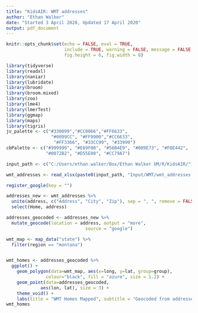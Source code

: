 ```yaml
---
title: "KidsAIR: WMT addresses"
author: "Ethan Walker"
date: "Started 3 April 2020, Updated 17 April 2020"
output: pdf_document
---
```


```r
knitr::opts_chunk$set(echo = FALSE, eval = TRUE, 
                      include = TRUE, warning = FALSE, message = FALSE,
                      fig.height = 6, fig.width = 8)
```

```r
library(tidyverse)
library(readxl)
library(naniar)
library(lubridate)
library(broom)
library(broom.mixed)
library(zoo)
library(lme4)
library(lmerTest)
library(ggmap)
library(maps)
library(tigris)
jv_palette <- c("#330099","#CC0066","#FF6633", 
                 "#0099CC", "#FF9900","#CC6633",
                  "#FF3366", "#33CC99", "#33999")
cbPalette <- c("#999999", "#E69F00", "#56B4E9", "#009E73", "#F0E442", 
               "#0072B2", "#D55E00", "#CC79A7")
```


```r
input_path <- c("C:/Users/ethan.walker/Box/Ethan Walker UM/R/KidsAIR/")

wmt_addresses <- read_xlsx(paste0(input_path, "Input/WMT/wmt_addresses.xlsx"))

register_google(key = "")
```


```r
addresses_new <- wmt_addresses %>% 
  unite(address, c("Address", "City", "Zip"), sep = ", ", remove = FALSE) %>% 
  select(Home, address) 
```


```r
addresses_geocoded <- addresses_new %>% 
  mutate_geocode(location = address, output = "more",
                              source = "google")
```


```r
wmt_map <- map_data("state") %>% 
  filter(region == "montana")


wmt_homes <- addresses_geocoded %>% 
  ggplot() +
    geom_polygon(data=wmt_map, aes(x=long, y=lat, group=group), 
               colour="black", fill = "azure", size = 1.2) +
    geom_point(data=addresses_geocoded, 
             aes(lon, lat), size = 3) +
    theme_void() +
    labs(title = "WMT Homes Mapped", subtitle = "Geocoded from addresses") 
wmt_homes
```


